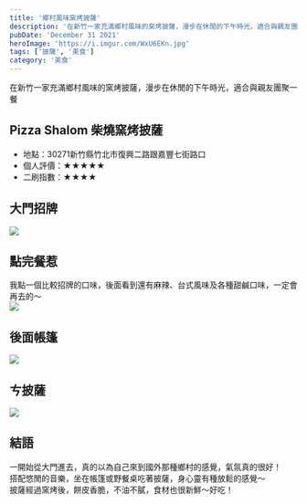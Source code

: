 ```yaml
---
title: '鄉村風味窯烤披薩'
description: '在新竹一家充滿鄉村風味的窯烤披薩，漫步在休閒的下午時光，適合與親友團聚一餐'
pubDate: 'December 31 2021'
heroImage: 'https://i.imgur.com/WxU6EKn.jpg'
tags: ['披薩', '美食']
category: '美食'
---
```

在新竹一家充滿鄉村風味的窯烤披薩，漫步在休閒的下午時光，適合與親友團聚一餐

## Pizza Shalom 柴燒窯烤披薩 

* 地點：30271新竹縣竹北市復興二路跟嘉豐七街路口
* 個人評價：★★★★★
* 二刷指數：★★★★  

## 大門招牌  
![](https://i.imgur.com/WxU6EKn.jpg)  
## 點完餐惹  
我點一個比較招牌的口味，後面看到還有麻辣、台式風味及各種甜鹹口味，一定會再去的～  
![](https://i.imgur.com/R6E9UzS.jpg)  
## 後面帳篷  
![](https://i.imgur.com/yYGBozJ.jpg)  
## ㄘ披薩  
![](https://i.imgur.com/xL3ZQGu.jpg)  
## 結語  
一開始從大門進去，真的以為自己來到國外那種鄉村的感覺，氣氛真的很好！  
搭配悠閒的音樂，坐在帳篷或野餐桌吃著披薩，身心靈有種放鬆的感覺～  
披薩經過窯烤後，餅皮香脆，不油不膩，食材也很新鮮～好吃！
